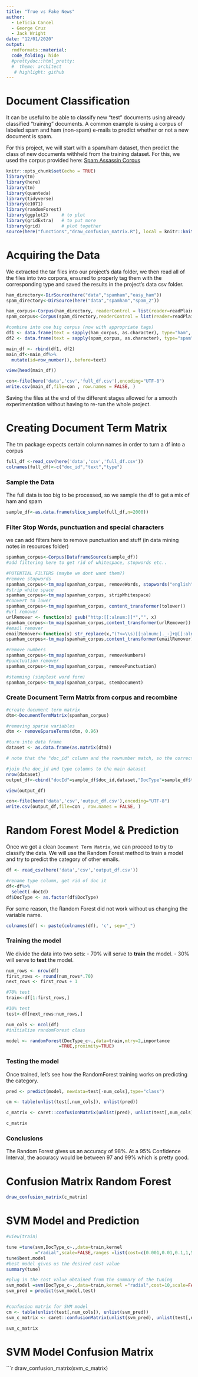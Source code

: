 ```yaml
---
title: "True vs Fake News"
author: 
  - LeTicia Cancel
  - George Cruz
  - Jack Wright
date: "12/01/2020"
output: 
  rmdformats::material:
  code_folding: hide
  #prettydoc::html_pretty:
  #  theme: architect
   # highlight: github
---
```


# Document Classification

It can be useful to be able to classify new "test" documents using already classified "training" documents.  A common example is using a corpus of labeled spam and ham (non-spam) e-mails to predict whether or not a new document is spam.  

For this project, we will start with a spam/ham dataset, then predict the class of new documents withheld from the training dataset.  For this, we used the corpus provided here: [Spam Assassin Corpus](https://spamassassin.apache.org/old/publiccorpus)


```r
knitr::opts_chunk$set(echo = TRUE)
library(tm)
library(here)
library(tm)
library(quanteda)
library(tidyverse)
library(e1071)
library(randomForest)
library(ggplot2)     # to plot
library(gridExtra)   # to put more
library(grid)        # plot together
source(here("functions","draw_confusion_matrix.R"), local = knitr::knit_global())

```

# Acquiring the Data

We extracted the tar files into our project's data folder, we then read all of the files into two corpora, ensured to properly tag them with the corresponding type and saved the results in the project's data csv folder. 

```r

ham_directory<-DirSource(here("data","spamham","easy_ham"))
spam_directory<-DirSource(here("data","spamham","spam_2"))

ham_corpus<-Corpus(ham_directory, readerControl = list(reader=readPlain))
spam_corpus<-Corpus(spam_directory,readerControl = list(reader=readPlain))

#combine into one big corpus (now with appropriate tags)
df1 <- data.frame(text = sapply(ham_corpus, as.character), type="ham", stringsAsFactors = FALSE)
df2 <- data.frame(text = sapply(spam_corpus, as.character), type="spam", stringsAsFactors = FALSE)

main_df <- rbind(df1, df2)
main_df<-main_df%>%
  mutate(id=row_number(),.before=text)

view(head(main_df))

con<-file(here('data','csv','full_df.csv'),encoding="UTF-8")
write.csv(main_df,file=con , row.names = FALSE, )

```

Saving the files at the end of the different stages allowed for a smooth experimentation without having to re-run the whole project. 

# Creating Document Term Matrix

The tm package expects certain column names in order to turn a df into a corpus

```r
full_df <-read_csv(here('data','csv','full_df.csv'))
colnames(full_df)<-c("doc_id","text","type")

```


### Sample the Data
The full data is too big to be processed, so we sample the df to get a mix of ham and spam

```r
sample_df<-as.data.frame(slice_sample(full_df,n=2000))
```

### Filter Stop Words, punctuation and special characters
we can add filters here to remove punctuation and stuff (in data mining notes in resources folder)
```r
spamham_corpus<-Corpus(DataframeSource(sample_df))
#add filtering here to get rid of whitespace, stopwords etc..

#POTENTIAL FILTERS (maybe we dont want them?)
#remove stopwords
spamham_corpus<-tm_map(spamham_corpus, removeWords, stopwords("english"))
#strip white space
spamham_corpus<-tm_map(spamham_corpus, stripWhitespace)
#convert to lower
spamham_corpus<-tm_map(spamham_corpus, content_transformer(tolower))
#url remover
urlRemover <- function(x) gsub("http:[[:alnum:]]*","", x)
spamham_corpus<-tm_map(spamham_corpus,content_transformer(urlRemover))
#email remover
emailRemover<-function(x) str_replace(x,"(?<=\\s)[[:alnum:]._-]+@[[:alnum:],.-]{2,}","")
spamham_corpus<-tm_map(spamham_corpus,content_transformer(emailRemover))

#remove numbers
spamham_corpus<-tm_map(spamham_corpus, removeNumbers)
#punctuation remover
spamham_corpus<-tm_map(spamham_corpus, removePunctuation)

#stemming (simplest word form)
spamham_corpus<-tm_map(spamham_corpus, stemDocument)

```


### Create Document Term Matrix from corpus and recombine
```r
#create document term matrix
dtm<-DocumentTermMatrix(spamham_corpus)

#removing sparse variables
dtm <- removeSparseTerms(dtm, 0.96)

#turn into data frame
dataset <- as.data.frame(as.matrix(dtm))

# note that the "doc_id" column and the rownumber match, so the correct tags have been re added

#join the doc_id and type columns to the main dataset
nrow(dataset)
output_df<-cbind("docId"=sample_df$doc_id,dataset,"DocType"=sample_df$type)

view(output_df)

con<-file(here('data','csv','output_df.csv'),encoding="UTF-8")
write.csv(output_df,file=con , row.names = FALSE, )

```


# Random Forest Model & Prediction

Once we got a clean `Document Term Matrix`, we can proceed to try to classify the data.  We will use the Random Forest method to train a model and try to predict the category of other emails.

```r
df <- read_csv(here('data','csv','output_df.csv'))

#rename type column, get rid of doc it
df<-df%>%
  select(-docId)
df$DocType <- as.factor(df$DocType)
```

For some reason, the Random Forest did not work without us changing the variable name.

```r
colnames(df) <- paste(colnames(df), 'c', sep="_")
```

### Training the model

We divide the data into two sets: 
- 70% will serve to **train** the model. 
- 30% will serve to **test** the model. 

```r
num_rows <- nrow(df)
first_rows <- round(num_rows*.70)
next_rows <- first_rows + 1

#70% test
train<-df[1:first_rows,]

#30% test
test<-df[next_rows:num_rows,]

num_cols <- ncol(df)
#initialize randomForest class

model <- randomForest(DocType_c~.,data=train,mtry=2,importance
                    =TRUE,proximity=TRUE)
```

### Testing the model

Once trained, let's see how the RandomForest training works on predicting the category. 

```r
pred <- predict(model, newdata=test[-num_cols],type="class")

cm <- table(unlist(test[,num_cols]), unlist(pred))

c_matrix <- caret::confusionMatrix(unlist(pred), unlist(test[,num_cols]))

c_matrix

```

### Conclusions

The Random Forest gives us an accuracy of 98%.  At a 95% Confidence Interval, the accuracy would be between 97 and 99% which is pretty good. 

# Confusion Matrix Random Forest

```r
draw_confusion_matrix(c_matrix)
```


# SVM Model and Prediction

```r
#view(train)

tune =tune(svm,DocType_c~.,data=train,kernel
           ="radial",scale=FALSE,ranges =list(cost=c(0.001,0.01,0.1,1,5,10,100)))
tune$best.model
#best model gives us the desired cost value
summary(tune)

#plug in the cost value obtained from the summary of the tuning
svm_model =svm(DocType_c~.,data=train,kernel ="radial",cost=10,scale=FALSE)
svm_pred = predict(svm_model,test)


#confusion matrix for SVM model
cm <- table(unlist(test[,num_cols]), unlist(svm_pred))
svm_c_matrix <- caret::confusionMatrix(unlist(svm_pred), unlist(test[,num_cols]))

svm_c_matrix

```


# SVM Model Confusion Matrix

```r
draw_confusion_matrix(svm_c_matrix)